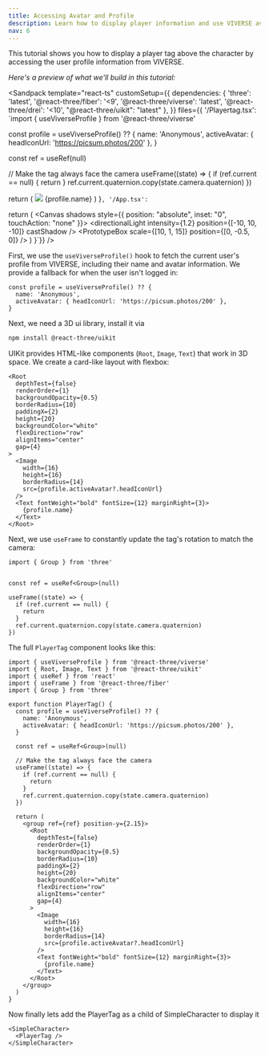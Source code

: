 ```yaml
---
title: Accessing Avatar and Profile
description: Learn how to display player information and use VIVERSE avatars in your game.
nav: 6
---
```


This tutorial shows you how to display a player tag above the character by accessing the user profile information from VIVERSE.

*Here's a preview of what we'll build in this tutorial:*

<Sandpack
  template="react-ts"
  customSetup={{
    dependencies: {
      'three': 'latest',
      '@react-three/fiber': '<9',
      '@react-three/viverse': 'latest',
      '@react-three/drei': '<10',
      "@react-three/uikit": "latest"
    },
  }}
  files={{
    '/Playertag.tsx': `import { useViverseProfile } from '@react-three/viverse'

  const profile = useViverseProfile() ?? {
    name: 'Anonymous',
    activeAvatar: { headIconUrl: 'https://picsum.photos/200' },
  }
  
  const ref = useRef<Group>(null)
  
  // Make the tag always face the camera
  useFrame((state) => {
    if (ref.current == null) {
      return
    }
    ref.current.quaternion.copy(state.camera.quaternion)
  })

  return (
    <group ref={ref} position-y={2.15}>
      <Root
        depthTest={false}
        renderOrder={1}
        backgroundOpacity={0.5}
        borderRadius={10}
        paddingX={2}
        height={20}
        backgroundColor="white"
        flexDirection="row"
        alignItems="center"
        gap={4}
      >
        <Image 
          width={16} 
          height={16} 
          borderRadius={14} 
          src={profile.activeAvatar?.headIconUrl} 
        />
        <Text fontWeight="bold" fontSize={12} marginRight={3}>
          {profile.name}
        </Text>
      </Root>
    </group>
  )
}`,
    '/App.tsx': `

  return (
    <Canvas shadows style={{ position: "absolute", inset: "0", touchAction: "none" }}>
      <Viverse>
        <Sky />
        <directionalLight intensity={1.2} position={[-10, 10, -10]} castShadow />
        <ambientLight intensity={1} />
        <SimpleCharacter>
          <PlayerTag />
        </SimpleCharacter>
        <FixedBvhPhysicsBody>
          <PrototypeBox scale={[10, 1, 15]} position={[0, -0.5, 0]} />
        </FixedBvhPhysicsBody>
      </Viverse>
    </Canvas>
  )
}`}}
/>

First, we use the `useViverseProfile()` hook to fetch the current user's profile from VIVERSE, including their name and avatar information. We provide a fallback for when the user isn't logged in:

```tsx
const profile = useViverseProfile() ?? {
  name: 'Anonymous',
  activeAvatar: { headIconUrl: 'https://picsum.photos/200' },
}
```

Next, we need a 3D ui library, install it via

```bash
npm install @react-three/uikit
```

UIKit provides HTML-like components (`Root`, `Image`, `Text`) that work in 3D space. We create a card-like layout with flexbox:

```tsx
<Root
  depthTest={false}
  renderOrder={1}
  backgroundOpacity={0.5}
  borderRadius={10}
  paddingX={2}
  height={20}
  backgroundColor="white"
  flexDirection="row"
  alignItems="center"
  gap={4}
>
  <Image 
    width={16} 
    height={16} 
    borderRadius={14} 
    src={profile.activeAvatar?.headIconUrl} 
  />
  <Text fontWeight="bold" fontSize={12} marginRight={3}>
    {profile.name}
  </Text>
</Root>
```

Next, we use `useFrame` to constantly update the tag's rotation to match the camera:

```tsx
import { Group } from 'three'


const ref = useRef<Group>(null)

useFrame((state) => {
  if (ref.current == null) {
    return
  }
  ref.current.quaternion.copy(state.camera.quaternion)
})
```

The full `PlayerTag` component looks like this:

```tsx
import { useViverseProfile } from '@react-three/viverse'
import { Root, Image, Text } from '@react-three/uikit'
import { useRef } from 'react'
import { useFrame } from '@react-three/fiber'
import { Group } from 'three'

export function PlayerTag() {
  const profile = useViverseProfile() ?? {
    name: 'Anonymous',
    activeAvatar: { headIconUrl: 'https://picsum.photos/200' },
  }
  
  const ref = useRef<Group>(null)
  
  // Make the tag always face the camera
  useFrame((state) => {
    if (ref.current == null) {
      return
    }
    ref.current.quaternion.copy(state.camera.quaternion)
  })

  return (
    <group ref={ref} position-y={2.15}>
      <Root
        depthTest={false}
        renderOrder={1}
        backgroundOpacity={0.5}
        borderRadius={10}
        paddingX={2}
        height={20}
        backgroundColor="white"
        flexDirection="row"
        alignItems="center"
        gap={4}
      >
        <Image 
          width={16} 
          height={16} 
          borderRadius={14} 
          src={profile.activeAvatar?.headIconUrl} 
        />
        <Text fontWeight="bold" fontSize={12} marginRight={3}>
          {profile.name}
        </Text>
      </Root>
    </group>
  )
}
```

Now finally lets add the PlayerTag as a child of SimpleCharacter to display it

```tsx
<SimpleCharacter>
  <PlayerTag />
</SimpleCharacter>
```